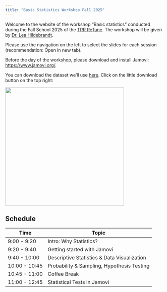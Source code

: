 ```yaml
---
title: "Basic Statistics Workshop Fall 2025"
---
```


Welcome to the website of the workshop "Basic statistics" conducted during the Fall School 2025 of the [TRR ReTune](https://sfb-retune.de/en/home/). The workshop will be given by [Dr. Lea Hildebrandt](https://www.psychologie.uni-wuerzburg.de/expklin/personen/lea-hildebrandt/).

Please use the navigation on the left to select the slides for each session (recommendation: Open in new tab).

Before the day of the workshop, please download and install Jamovi: <https://www.jamovi.org/>.

You can download the dataset we'll use [here](https://github.com/Hillea/BasicStats-Retune/blob/main/Data/WorkshopData_Wide.csv). Click on the little download button on the top right:

![](images/clipboard-49263035.png){width="376"}

## Schedule

| Time          | Topic                                       |
|---------------|---------------------------------------------|
| 9:00 - 9:20   | Intro: Why Statistics?                      |
| 9:20 - 9:40   | Getting started with Jamovi                 |
| 9:40 - 10:00  | Descriptive Statistics & Data Visualization |
| 10:00 - 10:45 | Probability & Sampling, Hypothesis Testing  |
| 10:45 - 11:00 | Coffee Break                                |
| 11:00 - 12:45 | Statistical Tests in Jamovi                 |
